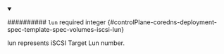 
<details className="config-field" data-expandable="false" open>
<summary>

########## `lun` <span className="config-field-required" data-required="false">required</span> <span className="config-field-type">integer</span> <span className="config-field-default"></span> <span className="config-field-enum"></span> {#controlPlane-coredns-deployment-spec-template-spec-volumes-iscsi-lun}

lun represents iSCSI Target Lun number.

</summary>



</details>
